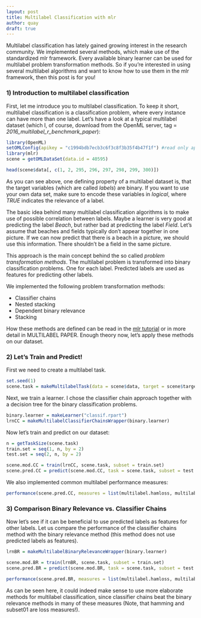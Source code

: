 ```yaml
---
layout: post
title: Multilabel Classification with mlr
author: quay
draft: true
---
```

Multilabel classification has lately gained growing interest in the research community. 
We implemented several methods, which make use of the standardized mlr framework. Every available binary learner can be used for multilabel problem transformation methods.
So if you're interested in using several multilabel algorithms and want to know how to use them in the mlr framework, then this post is for you!


<!--more-->
### 1) Introduction to multilabel classification
First, let me introduce you to multilabel classification. To keep it short, multilabel classification is a classification problem, where every instance can have more than one label. Let's have a look at a typical multilabel dataset (which I, of course, download from the OpenML server, tag = *2016_multilabel_r_benchmark_paper*):

```r
library(OpenML)
setOMLConfig(apikey = "c1994bdb7ecb3c6f3c8f3b35f4b47f1f") #read only api key
library(mlr)
scene = getOMLDataSet(data.id = 40595)
```

```r
head(scene$data[, c(1, 2, 295, 296, 297, 298, 299, 300)])
```

As you can see above, one defining property of a multilabel dataset is, that the target variables (which are called *labels*) are binary. If you want to use your own data set, make sure to encode these variables in *logical*, where *TRUE* indicates the relevance of a label.

The basic idea behind many multilabel classification algorithms is to make use of possible correlation between labels. Maybe a learner is very good at predicting the label *Beach*, but rather bad at predicting the label *Field*. Let's assume that beaches and fields typically don't appear together in one picture.
If we can now predict that there is a beach in a picture, we should use this information. There shouldn't be a field in the same picture.

This approach is the main concept behind the so called *problem transformation methods*. The multilabel problem is transformed into binary classification problems. One for each label. Predicted labels are used as features for predicting other labels.

We implemented the following problem transformation methods:

* Classifier chains 
* Nested stacking
* Dependent binary relevance 
* Stacking

How these methods are defined can be read in the [mlr tutorial](http://mlr-org.github.io/mlr-tutorial/release/html/multilabel/index.html) or in more detail in MULTILABEL PAPER. Enough theory now, let's apply these methods on our dataset.

### 2) Let's Train and Predict!
First we need to create a multilabel task.
```r
set.seed(1)
scene.task = makeMultilabelTask(data = scene$data, target = scene$target.features)
```
Next, we train a learner. I chose the classifier chain approach together with a decision tree for the binary classification problems. 
```r
binary.learner = makeLearner("classif.rpart")
lrnCC = makeMultilabelClassifierChainsWrapper(binary.learner)
```

Now let's train and predict on our dataset:
```r
n = getTaskSize(scene.task)
train.set = seq(1, n, by = 2)
test.set = seq(2, n, by = 2)

scene.mod.CC = train(lrnCC, scene.task, subset = train.set)
scene.pred.CC = predict(scene.mod.CC, task = scene.task, subset = test.set)
```

We also implemented common multilabel performance measures:

```r
performance(scene.pred.CC, measures = list(multilabel.hamloss, multilabel.subset01, multilabel.f1, multilabel.acc))
```

<!-- Maybe you are interested in binary performance values: -->
<!-- ```{r} -->
<!-- getMultilabelBinaryPerformances(scene.pred.CC, measures = list(acc, tpr, tnr)) -->
<!-- ``` -->

### 3) Comparison Binary Relevance vs. Classifier Chains
Now let's see if it can be beneficial to use predicted labels as features for other labels. Let us compare the performance of the classifier chains method with the binary relevance method (this method does not use predicted labels as features).
```r
lrnBR = makeMultilabelBinaryRelevanceWrapper(binary.learner)

scene.mod.BR = train(lrnBR, scene.task, subset = train.set)
scene.pred.BR = predict(scene.mod.BR, task = scene.task, subset = test.set)

performance(scene.pred.BR, measures = list(multilabel.hamloss, multilabel.subset01, multilabel.f1, multilabel.acc))
```
As can be seen here, it could indeed make sense to use more elaborate methods for multilabel classification, since classifier chains beat the binary relevance methods in many of these measures (Note, that hamming and subset01 are loss measures!).


